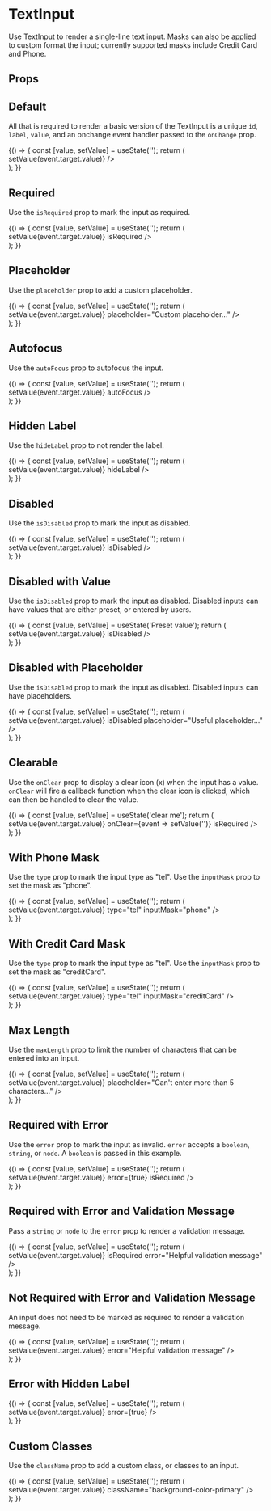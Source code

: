 
<Meta
  title="Components/Form Inputs/TextInput"
  component={TextInput}
/>

# TextInput

Use TextInput to render a single-line text input. Masks can also be applied to custom format the input; currently supported masks include Credit Card and Phone.

## Props

<ArgsTable of={TextInput} />

## Default

All that is required to render a basic version of the TextInput is a unique `id`, `label`, `value`, and an onchange event handler passed to the `onChange` prop.

<Canvas>
  <Story name="Default">
    {() => {
      const [value, setValue] = useState('');
      return (
        <div style={{ height: '85px' }}>
          <TextInput
            id="default"
            value={value}
            label="Label"
            onChange={event => setValue(event.target.value)}
          />
        </div>
      );
    }}
  </Story>
</Canvas>

## Required

Use the `isRequired` prop to mark the input as required.

<Canvas>
  <Story name="Required">
    {() => {
      const [value, setValue] = useState('');
      return (
        <div style={{ height: '85px' }}>
          <TextInput
            id="required"
            value={value}
            label="Label"
            onChange={event => setValue(event.target.value)}
            isRequired
          />
        </div>
      );
    }}
  </Story>
</Canvas>

## Placeholder

Use the `placeholder` prop to add a custom placeholder.

<Canvas>
  <Story name="Placeholder">
    {() => {
      const [value, setValue] = useState('');
      return (
        <div style={{ height: '85px' }}>
          <TextInput
            id="placeholder"
            value={value}
            label="Label"
            onChange={event => setValue(event.target.value)}
            placeholder="Custom placeholder..."
          />
        </div>
      );
    }}
  </Story>
</Canvas>

## Autofocus

Use the `autoFocus` prop to autofocus the input.

<Canvas>
  <Story name="Autofocus">
    {() => {
      const [value, setValue] = useState('');
      return (
        <div style={{ height: '85px' }}>
          <TextInput
            id="autofocus"
            value={value}
            label="Label"
            onChange={event => setValue(event.target.value)}
            autoFocus
          />
        </div>
      );
    }}
  </Story>
</Canvas>

## Hidden Label

Use the `hideLabel` prop to not render the label.

<Canvas>
  <Story name="Hidden Label">
    {() => {
      const [value, setValue] = useState('');
      return (
        <div style={{ height: '60px' }}>
          <TextInput
            id="hiddenLabel"
            value={value}
            label="Label"
            onChange={event => setValue(event.target.value)}
            hideLabel
          />
        </div>
      );
    }}
  </Story>
</Canvas>

## Disabled

Use the `isDisabled` prop to mark the input as disabled.

<Canvas>
  <Story name="Disabled">
    {() => {
      const [value, setValue] = useState('');
      return (
        <div style={{ height: '85px' }}>
          <TextInput
            id="disabled"
            value={value}
            label="Label"
            onChange={event => setValue(event.target.value)}
            isDisabled
          />
        </div>
      );
    }}
  </Story>
</Canvas>

## Disabled with Value

Use the `isDisabled` prop to mark the input as disabled. Disabled inputs can have values that are either preset, or entered by users.

<Canvas>
  <Story name="Disabled with Value">
    {() => {
      const [value, setValue] = useState('Preset value');
      return (
        <div style={{ height: '85px' }}>
          <TextInput
            id="disabledWithValue"
            value={value}
            label="Label"
            onChange={event => setValue(event.target.value)}
            isDisabled
          />
        </div>
      );
    }}
  </Story>
</Canvas>

## Disabled with Placeholder

Use the `isDisabled` prop to mark the input as disabled. Disabled inputs can have placeholders.

<Canvas>
  <Story name="Disabled with Placeholder">
    {() => {
      const [value, setValue] = useState('');
      return (
        <div style={{ height: '85px' }}>
          <TextInput
            id="disabledWithPlaceholder"
            value={value}
            label="Label"
            onChange={event => setValue(event.target.value)}
            isDisabled
            placeholder="Useful placeholder..."
          />
        </div>
      );
    }}
  </Story>
</Canvas>


## Clearable

Use the `onClear` prop to display a clear icon (x) when the input has a value. `onClear` will fire
a callback function when the clear icon is clicked, which can then be handled to clear the value.

<Canvas>
  <Story name="Clearable">
    {() => {
      const [value, setValue] = useState('clear me');
      return (
        <div style={{ height: '85px' }}>
          <TextInput
            id="required"
            value={value}
            label="Label"
            onChange={event => setValue(event.target.value)}
            onClear={event => setValue('')}
            isRequired
          />
        </div>
      );
    }}
  </Story>
</Canvas>

## With Phone Mask

Use the `type` prop to mark the input type as "tel". Use the `inputMask` prop to set the mask as "phone".

<Canvas>
  <Story name="With Phone Mask">
    {() => {
      const [value, setValue] = useState('');
      return (
        <div style={{ height: '85px' }}>
          <TextInput
            id="withPhoneMask"
            value={value}
            label="Label"
            onChange={event => setValue(event.target.value)}
            type="tel"
            inputMask="phone"
          />
        </div>
      );
    }}
  </Story>
</Canvas>

## With Credit Card Mask

Use the `type` prop to mark the input type as "tel". Use the `inputMask` prop to set the mask as "creditCard".

<Canvas>
  <Story name="With Credit Card Mask">
    {() => {
      const [value, setValue] = useState('');
      return (
        <div style={{ height: '85px' }}>
          <TextInput
            id="withCreditCardMask"
            value={value}
            label="Label"
            onChange={event => setValue(event.target.value)}
            type="tel"
            inputMask="creditCard"
          />
        </div>
      );
    }}
  </Story>
</Canvas>

## Max Length

Use the `maxLength` prop to limit the number of characters that can be entered into an input.

<Canvas>
  <Story name="Max Length">
    {() => {
      const [value, setValue] = useState('');
      return (
        <div style={{ height: '85px' }}>
          <TextInput
            id="maxLength"
            value={value}
            label="Label"
            maxLength="5"
            onChange={event => setValue(event.target.value)}
            placeholder="Can't enter more than 5 characters..."
          />
        </div>
      );
    }}
  </Story>
</Canvas>

## Required with Error

Use the `error` prop to mark the input as invalid. `error` accepts a `boolean`, `string`, or `node`. A `boolean` is passed in this example.

<Canvas>
  <Story name="Required with Error">
    {() => {
      const [value, setValue] = useState('');
      return (
        <div style={{ height: '85px' }}>
          <TextInput
            id="requiredWithError"
            value={value}
            label="Label"
            onChange={event => setValue(event.target.value)}
            error={true}
            isRequired
          />
        </div>
      );
    }}
  </Story>
</Canvas>

## Required with Error and Validation Message

Pass a `string` or `node` to the `error` prop to render a validation message.

<Canvas>
  <Story name="Required with Error and Validation Message">
    {() => {
      const [value, setValue] = useState('');
      return (
        <div style={{ height: '85px' }}>
          <TextInput
            id="requiredWithValidationMessage"
            value={value}
            label="Label"
            onChange={event => setValue(event.target.value)}
            isRequired
            error="Helpful validation message"
          />
        </div>
      );
    }}
  </Story>
</Canvas>

## Not Required with Error and Validation Message

An input does not need to be marked as required to render a validation message.

<Canvas>
  <Story name="Not Required with Error and Validation Message">
    {() => {
      const [value, setValue] = useState('');
      return (
        <div style={{ height: '85px' }}>
          <TextInput
            id="notRequiredWithValidationMessage"
            value={value}
            label="Label"
            onChange={event => setValue(event.target.value)}
            error="Helpful validation message"
          />
        </div>
      );
    }}
  </Story>
</Canvas>

## Error with Hidden Label

<Canvas>
  <Story name="Error with Hidden Label">
    {() => {
      const [value, setValue] = useState('');
      return (
        <div style={{ height: '60px' }}>
          <TextInput
            id="errorWithHiddenLabel"
            value={value}
            label="Label"
            hideLabel
            onChange={event => setValue(event.target.value)}
            error={true}
          />
        </div>
      );
    }}
  </Story>
</Canvas>

## Custom Classes

Use the `className` prop to add a custom class, or classes to an input.

<Canvas>
  <Story name="Custom Classes">
    {() => {
      const [value, setValue] = useState('');
      return (
        <div style={{ height: '85px' }}>
          <TextInput
            id="customClasses"
            value={value}
            label="Label"
            onChange={event => setValue(event.target.value)}
            className="background-color-primary"
          />
        </div>
      );
    }}
  </Story>
</Canvas>









